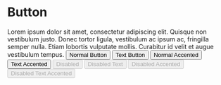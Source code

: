 
# Button

<Box className="w-64 h-64" layer="base">
  Lorem ipsum dolor sit amet, consectetur adipiscing elit. Quisque non
  vestibulum justo. Donec tortor ligula, vestibulum ac ipsum ac, fringilla
  semper nulla. Etiam lobortis vulputate mollis. Curabitur id velit et augue
  vestibulum tempus.
  <Button>Normal Button</Button>
  <Button mode="text">Text Button</Button>
</Box>

<Box>
  <Button accented>Normal Accented</Button>
</Box>

<Box>
  <Button accented mode="text">
    Text Accented
  </Button>
</Box>

<Box>
  <Button disabled>Disabled</Button>
</Box>

<Box>
  <Button disabled mode="text">
    Disabled Text
  </Button>
</Box>

<Box>
  <Button disabled accented>
    Disabled Accented
  </Button>
</Box>

<Box>
  <Button disabled accented mode="text">
    Disabled Text Accented
  </Button>
</Box>
